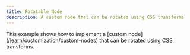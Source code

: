 ```yaml
---
title: Rotatable Node
description: A custom node that can be rotated using CSS transforms
---
```



<ExampleLayout>
This example shows how to implement a [custom node](/learn/customization/custom-nodes)
that can be rotated using CSS transforms.

<RemoteCodeViewer route="examples/nodes/rotatable-node" framework="react" />

</ExampleLayout>
